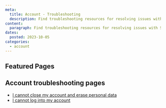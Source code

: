 ```yaml
---
meta:
  title: Account - Troubleshooting
  description: Find troubleshooting resources for resolving issues with Scaleway accounts.
content:
  paragraph: Find troubleshooting resources for resolving issues with Scaleway accounts.
dates:
  posted: 2023-10-05
categories:
  - account
---
```


<ProductHeader
  productName="Account troubleshooting"
  productLogo="accountExperience"
  description="Discover how to solve the most common issues in Scaleway account management."
/>

## Featured Pages

<Grid>
    <DefaultCard
      title="Account FAQ"
      description="General info on Scaleway accounts."
      url="/faq/account/"
      label="See more"
    />
    <DefaultCard
      title="How to manage your personal data"
      description="Manage personal data under GDPR."
      url="/account/how-to/manage-my-personal-data-gdpr"
      label="See more"
    />
    <DefaultCard
      title="How to recover a lost password"
      description="Recover a lost password for your account."
      url="/account/how-to/recover-a-lost-password/"
      label="See more"
    />
</Grid>
<Grid>
    <DefaultCard
      title="How to report abuse incidents"
      description="Report abuse incidents related to Scaleway accounts."
      url="/account/how-to/report-abuse"
      label="See more"
    />
    <DefaultCard
      title="Subscribing to Scaleway status updates"
      description="Learn how to subscribe to Scaleway status updates"
      url="/account/reference-content/scaleway-status-updates/"
      label="See more"
    />
</Grid>

## Account troubleshooting pages

- [I cannot close my account and erase personal data](/account/troubleshooting/cannot-erase-account)
- [I cannot log into my account](/account/troubleshooting/cannot-log-into-my-account)
